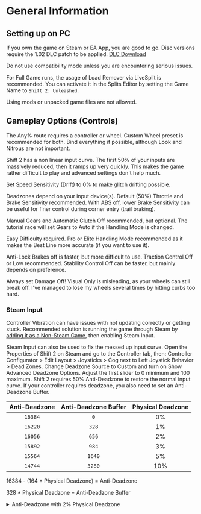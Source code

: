 # General Information

## Setting up on PC

If you own the game on Steam or EA App, you are good to go. Disc versions require the 1.02 DLC patch to be applied. [DLC Download](https://help.ea.com/en/help/faq/dlc-for-classic-games/#needforspeed)

Do not use compatibility mode unless you are encountering serious issues.

For Full Game runs, the usage of Load Remover via LiveSplit is recommended. You can activate it in the Splits Editor by setting the Game Name to `Shift 2: Unleashed`.

Using mods or unpacked game files are not allowed.

## Gameplay Options (Controls)

The Any% route requires a controller or wheel. Custom Wheel preset is recommended for both. Bind everything if possible, although Look and Nitrous are not important.

Shift 2 has a non linear input curve. The first 50% of your inputs are massively reduced, then it ramps up very quickly. This makes the game rather difficult to play and advanced settings don't help much.

Set Speed Sensitivity (Drift) to 0% to make glitch drifting possible.

Deadzones depend on your input device(s). Default (50%) Throttle and Brake Sensitivity recommended. With ABS off, lower Brake Sensitivity can be useful for finer control during corner entry (trail braking).

Manual Gears and Automatic Clutch Off recommended, but optional. The tutorial race will set Gears to Auto if the Handling Mode is changed.

Easy Difficulty required. Pro or Elite Handling Mode recommended as it makes the Best Line more accurate (if you want to use it).

Anti-Lock Brakes off is faster, but more difficult to use. Traction Control Off or Low recommended. Stability Control Off can be faster, but mainly depends on preference.

Always set Damage Off! Visual Only is misleading, as your wheels can still break off. I've managed to lose my wheels several times by hitting curbs too hard.

### Steam Input

Controller Vibration can have issues with not updating correctly or getting stuck. Recommended solution is running the game through Steam by [adding it as a Non-Steam Game](https://help.steampowered.com/en/faqs/view/4B8B-9697-2338-40EC), then enabling Steam Input.

Steam Input can also be used to fix the messed up input curve. Open the Properties of Shift 2 on Steam and go to the Controller tab, then: Controller Configurator > Edit Layout > Joysticks > Cog next to Left Joystick Behavior > Dead Zones. Change Deadzone Source to Custom and turn on Show Advanced Deadzone Options. Adjust the first slider to 0 minimum and 100 maximum. Shift 2 requires 50% Anti-Deadzone to restore the normal input curve. If your controller requires deadzone, you also need to set an Anti-Deadzone Buffer.

| Anti-Deadzone | Anti-Deadzone Buffer | Physical Deadzone |
|:-:|:-:|:-:|
| `16384` | `0` | 0% |
| `16220` | `328` | 1% |
| `16056` | `656` | 2% |
| `15892` | `984` | 3% |
| `15564` | `1640` | 5% |
| `14744` | `3280` | 10% |

16384 - (164 \* Physical Deadzone) = Anti-Deadzone

328 \* Physical Deadzone = Anti-Deadzone Buffer

<details>

<summary>Anti-Deadzone with 2% Physical Deadzone</summary>

![Steam Input Stick Dead Zones](./img/antideadzone.webp)

</details>
